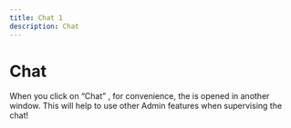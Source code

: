 ```yaml
---
title: Chat 1
description: Chat
---
```


# **Chat**

When you click on “Chat” , for convenience, the is opened in another window. This will help to use other Admin features when supervising the chat!

